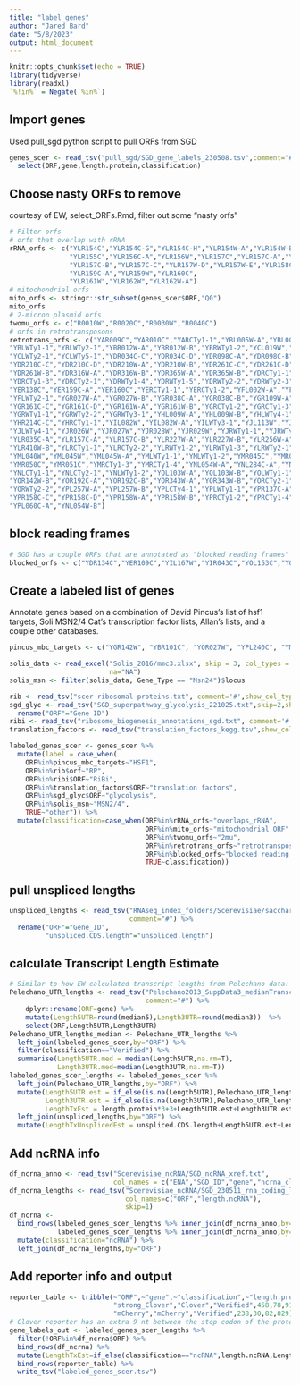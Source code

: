 ```yaml
---
title: "label_genes"
author: "Jared Bard"
date: "5/8/2023"
output: html_document
---
```

```r
knitr::opts_chunk$set(echo = TRUE)
library(tidyverse)
library(readxl)
`%!in%` = Negate(`%in%`)
```

## Import genes
Used pull_sgd python script to pull ORFs from SGD
```r
genes_scer <- read_tsv("pull_sgd/SGD_gene_labels_230508.tsv",comment="#") %>%
  select(ORF,gene,length.protein,classification)
```

## Choose nasty ORFs to remove
courtesy of EW, select_ORFs.Rmd, filter out some "nasty orfs"

```r

# Filter orfs
# orfs that overlap with rRNA
rRNA_orfs <- c("YLR154C","YLR154C-G","YLR154C-H","YLR154W-A","YLR154W-B","YLR154W-C","YLR154W-E",
               "YLR155C","YLR156C-A","YLR156W","YLR157C","YLR157C-A","YLR157C-B",
               "YLR157C-B","YLR157C-C","YLR157W-D","YLR157W-E","YLR158C",
               "YLR159C-A","YLR159W","YLR160C",
               "YLR161W","YLR162W","YLR162W-A")
# mitochondrial orfs
mito_orfs <- stringr::str_subset(genes_scer$ORF,"Q0")
mito_orfs
# 2-micron plasmid orfs
twomu_orfs <- c("R0010W","R0020C","R0030W","R0040C")
# orfs in retrotransposons
retrotrans_orfs <- c("YAR009C","YAR010C","YARCTy1-1","YBL005W-A","YBL005W-B","YBL100W-A","YBL100W-B",
"YBLWTy1-1","YBLWTy2-1","YBR012W-A","YBR012W-B","YBRWTy1-2","YCL019W","YCL020W",
"YCLWTy2-1","YCLWTy5-1","YDR034C-C","YDR034C-D","YDR098C-A","YDR098C-B","YDR170W-A",
"YDR210C-C","YDR210C-D","YDR210W-A","YDR210W-B","YDR261C-C","YDR261C-D","YDR261W-A",
"YDR261W-B","YDR316W-A","YDR316W-B","YDR365W-A","YDR365W-B","YDRCTy1-1","YDRCTy1-2",
"YDRCTy1-3","YDRCTy2-1","YDRWTy1-4","YDRWTy1-5","YDRWTy2-2","YDRWTy2-3","YER137C-A",
"YER138C","YER159C-A","YER160C","YERCTy1-1","YERCTy1-2","YFL002W-A","YFL002W-B",
"YFLWTy2-1","YGR027W-A","YGR027W-B","YGR038C-A","YGR038C-B","YGR109W-A","YGR109W-B",
"YGR161C-C","YGR161C-D","YGR161W-A","YGR161W-B","YGRCTy1-2","YGRCTy1-3","YGRCTy2-1",
"YGRWTy1-1","YGRWTy2-2","YGRWTy3-1","YHL009W-A","YHL009W-B","YHLWTy4-1","YHR214C-B",
"YHR214C-C","YHRCTy1-1","YIL082W","YIL082W-A","YILWTy3-1","YJL113W","YJL114W",
"YJLWTy4-1","YJR026W","YJR027W","YJR028W","YJR029W","YJRWTy1-1","YJRWTy1-2",
"YLR035C-A","YLR157C-A","YLR157C-B","YLR227W-A","YLR227W-B","YLR256W-A","YLR410W-A",
"YLR410W-B","YLRCTy1-1","YLRCTy2-2","YLRWTy1-2","YLRWTy1-3","YLRWTy2-1","YML039W",
"YML040W","YML045W","YML045W-A","YMLWTy1-1","YMLWTy1-2","YMR045C","YMR046C",
"YMR050C","YMR051C","YMRCTy1-3","YMRCTy1-4","YNL054W-A","YNL284C-A","YNL284C-B",
"YNLCTy1-1","YNLCTy2-1","YNLWTy1-2","YOL103W-A","YOL103W-B","YOLWTy1-1","YOR142W-A",
"YOR142W-B","YOR192C-A","YOR192C-B","YOR343W-A","YOR343W-B","YORCTy2-1","YORWTy1-2",
"YORWTy2-2","YPL257W-A","YPL257W-B","YPLCTy4-1","YPLWTy1-1","YPR137C-A","YPR137C-B",
"YPR158C-C","YPR158C-D","YPR158W-A","YPR158W-B","YPRCTy1-2","YPRCTy1-4","YPRWTy1-3",
"YPL060C-A","YNL054W-B")
```
## block reading frames
```r
# SGD has a couple ORFs that are annotated as "blocked reading frames" which means they have stop codons in them
blocked_orfs <- c("YDR134C","YER109C","YIL167W","YIR043C","YOL153C","YOR031W")
```

##  Create a labeled list of genes

Annotate genes based on a combination of David Pincus's list of hsf1 targets, Soli MSN2/4 Cat's transcription factor lists, Allan's lists, and a couple other databases.

```r
pincus_mbc_targets <- c("YGR142W", "YBR101C", "YOR027W", "YPL240C", "YMR186W", "YLL024C", "YNL064C", "YDR214W", "YLR216C", "YNL007C", "YAL005C", "YPR158W", "YDR258C", "YFL016C", "YNL281W", "YDR171W", "YLL026W", "YOR298C-A", "YER103W", "YGR211W", "YNL077W", "YPL250C", "YBR072W", "YPL106C", "YOL081W", "YNR069C", "YCR021C", "YLR327C", "YLR259C", "YBR169C", "YGR250C", "YPR154W", "YHR082C", "YOR020C", "YCL050C", "YDL020C", "YJR045C", "YJL034W", "YHR104W", "YGR161C", "YBR067C", "YDR151C", "YBR025C", "YBR082C", "YDR011W", "YER150W", "YLL039C", "YOR267C")

solis_data <- read_excel("Solis_2016/mmc3.xlsx", skip = 3, col_types = c(rep("text", 2), rep("numeric", 9), "text"),
                         na="NA")
solis_msn <- filter(solis_data, Gene_Type == "Msn24")$locus

rib <- read_tsv("scer-ribosomal-proteins.txt", comment='#',show_col_types = F)
sgd_glyc <- read_tsv("SGD_superpathway_glycolysis_221025.txt",skip=2,show_col_types = F) %>%
  rename("ORF"="Gene ID")
ribi <- read_tsv("ribosome_biogenesis_annotations_sgd.txt", comment='#',show_col_types = F)
translation_factors <- read_tsv("translation_factors_kegg.tsv",show_col_types = F)

labeled_genes_scer <- genes_scer %>%
  mutate(label = case_when(
    ORF%in%pincus_mbc_targets~"HSF1",
    ORF%in%rib$orf~"RP",
    ORF%in%ribi$ORF~"RiBi",
    ORF%in%translation_factors$ORF~"translation factors",
    ORF%in%sgd_glyc$ORF~"glycolysis",
    ORF%in%solis_msn~"MSN2/4",
    TRUE~"other")) %>% 
  mutate(classification=case_when(ORF%in%rRNA_orfs~"overlaps_rRNA",
                                  ORF%in%mito_orfs~"mitochondrial ORF",
                                  ORF%in%twomu_orfs~"2mu",
                                  ORF%in%retrotrans_orfs~"retrotransposon",
                                  ORF%in%blocked_orfs~"blocked reading frame",
                                  TRUE~classification))
```

## pull unspliced lengths
```r
unspliced_lengths <- read_tsv("RNAseq_index_folders/Scerevisiae/saccharomyces_cerevisiae_R64-3-1_20210421_unspliced_lengths.tsv",
                              comment="#") %>%
  rename("ORF"="Gene_ID",
         "unspliced.CDS.length"="unspliced.length")
```

## calculate Transcript Length Estimate

```r
# Similar to how EW calculated transcript lengths from Pelechano data: use Pelechano median UTRs then infer the rest using the median UTR lengths
Pelechano_UTR_lengths <- read_tsv("Pelechano2013_SuppData3_medianTranscripts.txt",
                                  comment="#") %>%
    dplyr::rename(ORF=gene) %>%
    mutate(Length5UTR=round(median5),Length3UTR=round(median3))  %>%
    select(ORF,Length5UTR,Length3UTR)
Pelechano_UTR_lengths_median <- Pelechano_UTR_lengths %>%
  left_join(labeled_genes_scer,by="ORF") %>%
  filter(classification=="Verified") %>%
  summarise(Length5UTR.med = median(Length5UTR,na.rm=T),
            Length3UTR.med=median(Length3UTR,na.rm=T))
labeled_genes_scer_lengths <- labeled_genes_scer %>%
  left_join(Pelechano_UTR_lengths,by="ORF") %>%
  mutate(Length5UTR.est = if_else(is.na(Length5UTR),Pelechano_UTR_lengths_median$Length5UTR.med,Length5UTR),
         Length3UTR.est = if_else(is.na(Length3UTR),Pelechano_UTR_lengths_median$Length3UTR.med,Length3UTR),
         LengthTxEst = length.protein*3+3+Length5UTR.est+Length3UTR.est) %>% # add the stop codon
  left_join(unspliced_lengths,by="ORF") %>%
  mutate(LengthTxUnsplicedEst = unspliced.CDS.length+Length5UTR.est+Length3UTR.est)
```




## Add ncRNA info
```r
df_ncrna_anno <- read_tsv("Scerevisiae_ncRNA/SGD_ncRNA_xref.txt",
                          col_names = c("ENA","SGD_ID","gene","ncrna_classification","RNAcentral_ID"))
df_ncrna_lengths <- read_tsv("Scerevisiae_ncRNA/SGD_230511_rna_coding_lengths.tsv",
                             col_names=c("ORF","length.ncRNA"),
                             skip=1)
df_ncrna <- 
  bind_rows(labeled_genes_scer_lengths %>% inner_join(df_ncrna_anno,by=c("ORF"="gene")),
            labeled_genes_scer_lengths %>% inner_join(df_ncrna_anno,by=c("gene"="gene"))) %>%
  mutate(classification="ncRNA") %>%
  left_join(df_ncrna_lengths,by="ORF")
```

## Add reporter info and output

```r
reporter_table <- tribble(~"ORF",~"gene",~"classification",~"length.protein",~"Length5UTR",~"Length3UTR",~"LengthTxEst",
                          "strong_Clover","Clover","Verified",458,78,91,1546,
                          "mCherry","mCherry","Verified",238,30,82,829)
# Clover reporter has an extra 9 nt between the stop codon of the protein and the beginning of the TPI1 3' UTR, which adds 9nt to the 3' UTR length vs TPI1
gene_labels_out <- labeled_genes_scer_lengths %>%
  filter(!ORF%in%df_ncrna$ORF) %>%
  bind_rows(df_ncrna) %>%
  mutate(LengthTxEst=if_else(classification=="ncRNA",length.ncRNA,LengthTxEst)) %>%
  bind_rows(reporter_table) %>%
  write_tsv("labeled_genes_scer.tsv")
```
